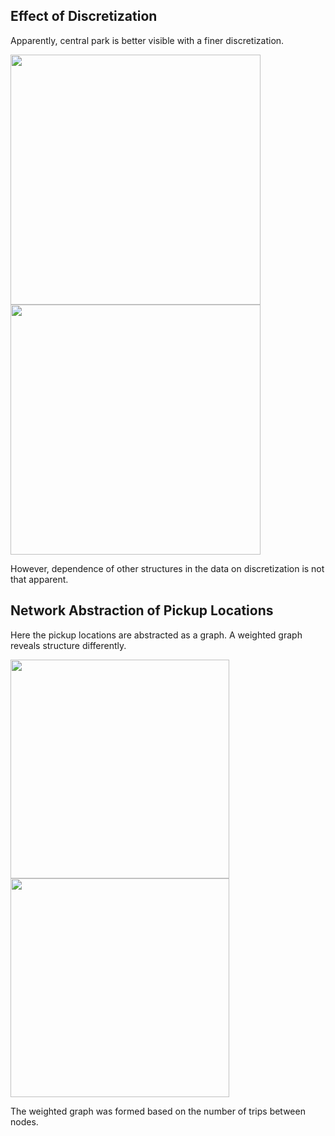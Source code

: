 ## Effect of Discretization 

Apparently, central park is better visible with a finer discretization. 

<img src="https://github.com/jArumugam/BigFish/blob/master/results/binned_fares_40x40.png" width="400" height="400" /><img src="https://github.com/jArumugam/BigFish/blob/master/results/binned_fares_80x80.png" width="400" height="400" /> 

However, dependence of other structures in the data on discretization is not that apparent. 

## Network Abstraction of Pickup Locations 

Here the pickup locations are abstracted as a graph. A weighted graph reveals structure differently. 

<img src="https://github.com/jArumugam/BigFish/blob/master/results/unweighted_graph_Y16_full.png" width="350" height="350" /><img src="https://github.com/jArumugam/BigFish/blob/master/results/weighted_graph_Y16_partial.png" width="350" height="350" />

The weighted graph was formed based on the number of trips between nodes. 

